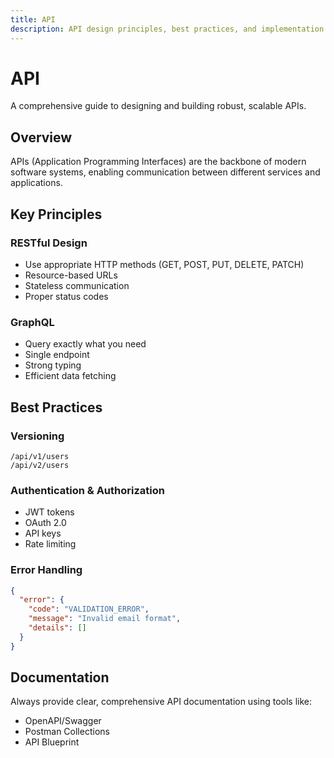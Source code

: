 ```yaml
---
title: API
description: API design principles, best practices, and implementation patterns
---
```


# API

A comprehensive guide to designing and building robust, scalable APIs.

## Overview

APIs (Application Programming Interfaces) are the backbone of modern software systems, enabling communication between different services and applications.

## Key Principles

### RESTful Design
- Use appropriate HTTP methods (GET, POST, PUT, DELETE, PATCH)
- Resource-based URLs
- Stateless communication
- Proper status codes

### GraphQL
- Query exactly what you need
- Single endpoint
- Strong typing
- Efficient data fetching

## Best Practices

### Versioning
```
/api/v1/users
/api/v2/users
```

### Authentication & Authorization
- JWT tokens
- OAuth 2.0
- API keys
- Rate limiting

### Error Handling
```json
{
  "error": {
    "code": "VALIDATION_ERROR",
    "message": "Invalid email format",
    "details": []
  }
}
```

## Documentation

Always provide clear, comprehensive API documentation using tools like:
- OpenAPI/Swagger
- Postman Collections
- API Blueprint

